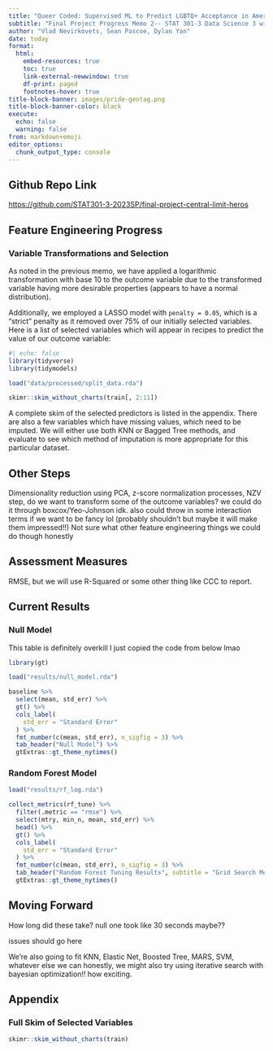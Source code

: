 ```yaml
---
title: "Queer Coded: Supervised ML to Predict LGBTQ+ Acceptance in American Neighborhoods"
subtitle: "Final Project Progress Memo 2-- STAT 301-3 Data Science 3 with R"
author: "Vlad Nevirkovets, Sean Pascoe, Dylan Yan"
date: today
format: 
  html:
    embed-resources: true
    toc: true
    link-external-newwindow: true
    df-print: paged
    footnotes-hover: true
title-block-banner: images/pride-geotag.png
title-block-banner-color: black
execute:
  echo: false
  warning: false
from: markdown+emoji
editor_options: 
  chunk_output_type: console
---
```

::: {.callout-tip icon="false"}
## Github Repo Link

<https://github.com/STAT301-3-2023SP/final-project-central-limit-heros>
:::

## Feature Engineering Progress

### Variable Transformations and Selection

As noted in the previous memo, we have applied a logarithmic transformation with base 10 to the outcome variable due to the transformed variable having more desirable properties (appears to have a normal distribution).

Additionally, we employed a LASSO model with `penalty = 0.05`, which is a "strict" penalty as it removed over 75% of our initially selected variables. Here is a list of selected variables which will appear in recipes to predict the value of our outcome variable:

```r
#| echo: false
library(tidyverse)
library(tidymodels)

load("data/processed/split_data.rda")

skimr::skim_without_charts(train[, 2:11])
```

A complete skim of the selected predictors is listed in the appendix. There are also a few variables which have missing values, which need to be imputed. We will either use both KNN or Bagged Tree methods, and evaluate to see which method of imputation is more appropriate for this particular dataset.

## Other Steps

Dimensionality reduction using PCA, z-score normalization processes, NZV step, do we want to transform some of the outcome variables? we could do it through boxcox/Yeo-Johnson idk. also could throw in some interaction terms if we want to be fancy lol (probably shouldn't but maybe it will make them impressed!!) Not sure what other feature engineering things we could do though honestly

## Assessment Measures

RMSE, but we will use R-Squared or some other thing like CCC to report.

## Current Results

### Null Model

This table is definitely overkill I just copied the code from below lmao

```r
library(gt)

load("results/null_model.rda")

baseline %>% 
  select(mean, std_err) %>% 
  gt() %>% 
  cols_label(
    std_err = "Standard Error"
  ) %>% 
  fmt_number(c(mean, std_err), n_sigfig = 3) %>% 
  tab_header("Null Model") %>% 
  gtExtras::gt_theme_nytimes()
```

### Random Forest Model

```r
load("results/rf_log.rda")

collect_metrics(rf_tune) %>% 
  filter(.metric == "rmse") %>% 
  select(mtry, min_n, mean, std_err) %>% 
  head() %>% 
  gt() %>% 
  cols_label(
    std_err = "Standard Error"
  ) %>% 
  fmt_number(c(mean, std_err), n_sigfig = 3) %>% 
  tab_header("Random Forest Tuning Results", subtitle = "Grid Search Method") %>% 
  gtExtras::gt_theme_nytimes()
```

## Moving Forward

How long did these take? null one took like 30 seconds maybe??

issues should go here

We're also going to fit KNN, Elastic Net, Boosted Tree, MARS, SVM, whatever else we can honestly, we might also try using iterative search with bayesian optimization!! how exciting.

## Appendix

### Full Skim of Selected Variables

```r
skimr::skim_without_charts(train)
```
